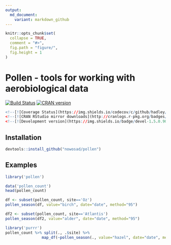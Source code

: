 ```yaml
---
output:
  md_document:
    variant: markdown_github
---
```


<!-- README.md is generated from README.Rmd. Please edit that file -->

```r
knitr::opts_chunk$set(
  collapse = TRUE,
  comment = "#>",
  fig.path = "figure/",
  fig.height = 1
)
```

# Pollen - tools for working with aerobiological data

[![Build Status](https://travis-ci.org/Nowosad/pollen.png?branch=master)](https://travis-ci.org/Nowosad/pollen)
[![CRAN version](http://www.r-pkg.org/badges/version/pollen)](http://cran.r-project.org/package=pollen)

```r
<!--[![Coverage Status](https://img.shields.io/codecov/c/github/hadley/lubridate/master.svg)](https://codecov.io/github/hadley/lubridate?branch=master)-->
<!--[![CRAN RStudio mirror downloads](http://cranlogs.r-pkg.org/badges/lubridate)](https://cran.r-project.org/package=lubridate)-->
<!--[![Development version](https://img.shields.io/badge/devel-1.5.0.9000-orange.svg)](https://github.com/hadley/lubridate)-->
```

## Installation

```R
devtools::install_github("nowosad/pollen")
```

## Examples

```r
library('pollen')
```

```r
data('pollen_count')
head(pollen_count)
```

```r
df <- subset(pollen_count, site=='Oz')
pollen_season(df, value="birch", date="date", method="95")
```

```r
df2 <- subset(pollen_count, site=='Atlantis')
pollen_season(df2, value="alder", date="date", method="95")
```

```r
library('purrr')
pollen_count %>% split(., .$site) %>% 
                map_df(~pollen_season(., value="hazel", date="date", method="95"), .id="site")
```

